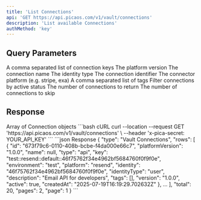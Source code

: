 ```yaml
---
title: 'List Connections'
api: 'GET https://api.picaos.com/v1/vault/connections'
description: 'List available Connections'
authMethod: 'key'
---
```


## Query Parameters

<ParamField query="key" type="string">
  A comma separated list of connection keys
</ParamField>

<ParamField query="platformVersion" type="string">
  The platform version
</ParamField>

<ParamField query="name" type="string">
  The connection name
</ParamField>

<ParamField query="identityType" type='"user" | "team" | "organization" | "project"'>
  The identity type
</ParamField>

<ParamField query="identity" type="string">
  The connection identifier
</ParamField>

<ParamField query="platform" type="string">
  The connector platform (e.g. stripe, exa)
</ParamField>

<ParamField query="tags" type="string">
  A comma separated list of tags
</ParamField>

<ParamField query="active" type="boolean" default="true">
  Filter connections by active status
</ParamField>

<ParamField query="limit" type="number" default="20">
  The number of connections to return
</ParamField>

<ParamField query="skip" type="number" default="0">
  The number of connections to skip
</ParamField>

## Response

<ResponseField name="connections" type="Connection[]">
  Array of Connection objects
</ResponseField>

<RequestExample>
```bash cURL
curl --location --request GET 'https://api.picaos.com/v1/vault/connections' \
--header 'x-pica-secret: YOUR_API_KEY'
```
</RequestExample>

<ResponseExample>
```json Response
{
  "type": "Vault Connections",
  "rows": [
    {
      "id": "673f79c6-0110-408b-bcbe-f4da000e66c7",
      "platformVersion": "1.0.0",
      "name": null,
      "type": "api",
      "key": "test::resend::default::46f75762f34e4962bf5684760f0f9f0e",
      "environment": "test",
      "platform": "resend",
      "identity": "46f75762f34e4962bf5684760f0f9f0e",
      "identityType": "user",
      "description": "Email API for developers",
      "tags": [],
      "version": "1.0.0",
      "active": true,
      "createdAt": "2025-07-19T16:19:29.702632Z"
    },
    ...
  ],
  "total": 20,
  "pages": 2,
  "page": 1
}
```
</ResponseExample>
